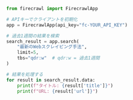 ```python Python
from firecrawl import FirecrawlApp

# APIキーでクライアントを初期化
app = FirecrawlApp(api_key="fc-YOUR_API_KEY")

# 過去1週間の結果を検索
search_result = app.search(
    "最新のWebスクレイピング手法",
    limit=5,
    tbs="qdr:w"  # qdr:w = 過去1週間
)

# 結果を処理する
for result in search_result.data:
    print(f"タイトル: {result['title']}")
    print(f"URL: {result['url']}") 
```
